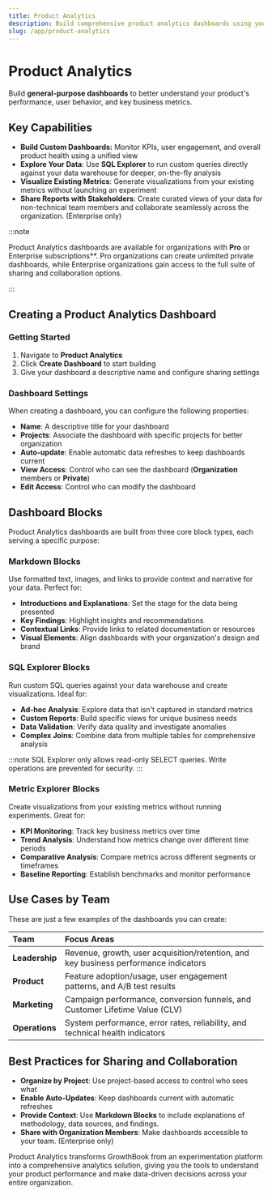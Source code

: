 ```yaml
---
title: Product Analytics
description: Build comprehensive product analytics dashboards using your existing GrowthBook data. Create custom reports, visualizations, and insights without leaving the platform.
slug: /app/product-analytics
---
```



# Product Analytics

Build **general-purpose dashboards** to better understand your product's performance, user behavior, and key business metrics.

## Key Capabilities

- **Build Custom Dashboards:** Monitor KPIs, user engagement, and overall product health using a unified view
- **Explore Your Data**: Use **SQL Explorer** to run custom queries directly against your data warehouse for deeper, on-the-fly analysis
- **Visualize Existing Metrics**: Generate visualizations from your existing metrics without launching an experiment
- **Share Reports with Stakeholders**: Create curated views of your data for non-technical team members and collaborate seamlessly across the organization. (Enterprise only)

:::note

Product Analytics dashboards are available for organizations with **Pro** or Enterprise subscriptions\*\*. Pro organizations can create unlimited private dashboards, while Enterprise organizations gain access to the full suite of sharing and collaboration options.

:::

## Creating a Product Analytics Dashboard

### Getting Started

1. Navigate to **Product Analytics**
2. Click **Create Dashboard** to start building
3. Give your dashboard a descriptive name and configure sharing settings

### Dashboard Settings

When creating a dashboard, you can configure the following properties:

- **Name**: A descriptive title for your dashboard
- **Projects**: Associate the dashboard with specific projects for better organization
- **Auto-update**: Enable automatic data refreshes to keep dashboards current
- **View Access**: Control who can see the dashboard (**Organization** members or **Private**)
- **Edit Access**: Control who can modify the dashboard

## Dashboard Blocks

Product Analytics dashboards are built from three core block types, each serving a specific purpose:

### Markdown Blocks

Use formatted text, images, and links to provide context and narrative for your data. Perfect for:

- **Introductions and Explanations**: Set the stage for the data being presented
- **Key Findings**: Highlight insights and recommendations
- **Contextual Links**: Provide links to related documentation or resources
- **Visual Elements**: Align dashboards with your organization's design and brand

### SQL Explorer Blocks

Run custom SQL queries against your data warehouse and create visualizations. Ideal for:

- **Ad-hoc Analysis**: Explore data that isn't captured in standard metrics
- **Custom Reports**: Build specific views for unique business needs
- **Data Validation**: Verify data quality and investigate anomalies
- **Complex Joins**: Combine data from multiple tables for comprehensive analysis

:::note
SQL Explorer only allows read-only SELECT queries. Write operations are prevented for security.
:::

### Metric Explorer Blocks

Create visualizations from your existing metrics without running experiments. Great for:

- **KPI Monitoring**: Track key business metrics over time
- **Trend Analysis**: Understand how metrics change over different time periods
- **Comparative Analysis**: Compare metrics across different segments or timeframes
- **Baseline Reporting**: Establish benchmarks and monitor performance

## Use Cases by Team

These are just a few examples of the dashboards you can create:

| Team           | Focus Areas                                                                          |
| :------------- | :----------------------------------------------------------------------------------- |
| **Leadership** | Revenue, growth, user acquisition/retention, and key business performance indicators |
| **Product**    | Feature adoption/usage, user engagement patterns, and A/B test results               |
| **Marketing**  | Campaign performance, conversion funnels, and Customer Lifetime Value (CLV)          |
| **Operations** | System performance, error rates, reliability, and technical health indicators        |

## Best Practices for Sharing and Collaboration

- **Organize by Project**: Use project-based access to control who sees what
- **Enable Auto-Updates**: Keep dashboards current with automatic refreshes
- **Provide Context**: Use **Markdown Blocks** to include explanations of methodology, data sources, and findings.
- **Share with Organization Members**: Make dashboards accessible to your team. (Enterprise only)

Product Analytics transforms GrowthBook from an experimentation platform into a comprehensive analytics solution, giving you the tools to understand your product performance and make data-driven decisions across your entire organization.

